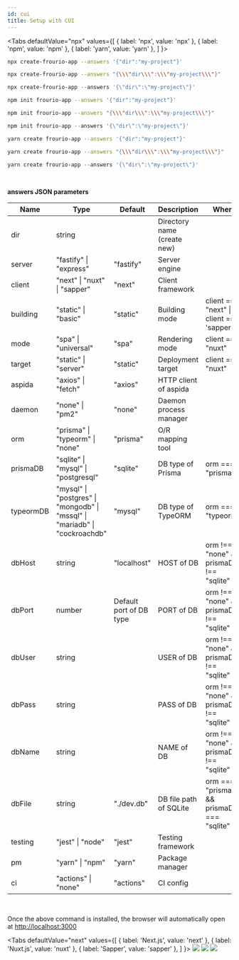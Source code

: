 ```yaml
---
id: cui
title: Setup with CUI
---
```



<Tabs
  defaultValue="npx"
  values={[
    { label: 'npx', value: 'npx' },
    { label: 'npm', value: 'npm' },
    { label: 'yarn', value: 'yarn' },
  ]
}>
<TabItem value="npx">

```sh title="Tarminal"
npx create-frourio-app --answers '{"dir":"my-project"}'
```

```sh title="Command prompt"
npx create-frourio-app --answers "{\\\"dir\\\":\\\"my-project\\\"}"
```

```powershell title="PowerShell"
npx create-frourio-app --answers '{\"dir\":\"my-project\"}'
```

</TabItem>
<TabItem value="npm">

```sh title="Tarminal"
npm init frourio-app --answers '{"dir":"my-project"}'
```

```sh title="Command prompt"
npm init frourio-app --answers "{\\\"dir\\\":\\\"my-project\\\"}"
```

```powershell title="PowerShell"
npm init frourio-app --answers '{\"dir\":\"my-project\"}'
```

</TabItem>
<TabItem value="yarn">

```sh title="Tarminal"
yarn create frourio-app --answers '{"dir":"my-project"}'
```

```sh title="Command prompt"
yarn create frourio-app --answers "{\\\"dir\\\":\\\"my-project\\\"}"
```

```powershell title="PowerShell"
yarn create frourio-app --answers '{\"dir\":\"my-project\"}'
```

</TabItem>
</Tabs>

<br />

**answers JSON parameters**

| Name     | Type      | Default     | Description | When |
| -------- | --------- | ---------- | ---------- | ---------- |
| dir | string |  | Directory name (create new) |  |
| server | "fastify" \| "express" | "fastify" | Server engine |  |
| client | "next" \| "nuxt" \| "sapper" | "next" | Client framework |  |
| building | "static" \| "basic" | "static" | Building mode | client === "next" \|\| client === 'sapper' |
| mode | "spa" \| "universal" | "spa" | Rendering mode | client === "nuxt" |
| target | "static" \| "server" | "static" | Deployment target | client === "nuxt" |
| aspida | "axios" \| "fetch" | "axios" | HTTP client of aspida |  |
| daemon | "none" \| "pm2" | "none" | Daemon process manager |  |
| orm | "prisma" \| "typeorm" \| "none" | "prisma" | O/R mapping tool |  |
| prismaDB | "sqlite" \| "mysql" \| "postgresql" | "sqlite" | DB type of Prisma | orm === "prisma" |
| typeormDB | "mysql" \| "postgres" \| "mongodb" \| "mssql" \| "mariadb" \| "cockroachdb" | "mysql" | DB type of TypeORM | orm === "typeorm" |
| dbHost | string | "localhost" | HOST of DB | orm !== "none" && prismaDB !== "sqlite" |
| dbPort | number | Default port of DB type | PORT of DB | orm !== "none" && prismaDB !== "sqlite" |
| dbUser | string |  | USER of DB | orm !== "none" && prismaDB !== "sqlite" |
| dbPass | string |  | PASS of DB | orm !== "none" && prismaDB !== "sqlite" |
| dbName | string |  | NAME of DB | orm !== "none" && prismaDB !== "sqlite" |
| dbFile | string | "./dev.db" | DB file path of SQLite | orm === "prisma" && prismaDB === "sqlite" |
| testing | "jest" \| "node" | "jest" | Testing framework |  |
| pm | "yarn" \| "npm" | "yarn" | Package manager |  |
| ci | "actions" \| "none" | "actions" | CI config |  |

<br />

Once the above command is installed, the browser will automatically open at [http://localhost:3000](http://localhost:3000)


<Tabs
  defaultValue="next"
  values={[
    { label: 'Next.js', value: 'next' },
    { label: 'Nuxt.js', value: 'nuxt' },
    { label: 'Sapper', value: 'sapper' },
  ]
}>
<TabItem value="next">
  <BrowserWindow url="http://localhost:3000">
    <img src="/img/nextjs.png" />
  </BrowserWindow>
</TabItem>
<TabItem value="nuxt">
  <BrowserWindow url="http://localhost:3000">
    <img src="/img/nuxtjs.png" />
  </BrowserWindow>
</TabItem>
<TabItem value="sapper">
  <BrowserWindow url="http://localhost:3000">
    <img src="/img/sapper.png" />
  </BrowserWindow>
</TabItem>
</Tabs>